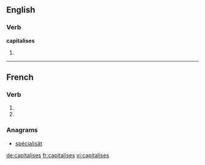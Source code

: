 {{also|capitalisés}}
==English==

===Verb===
'''capitalises'''

# {{third-person singular of|capitalise}}

----

==French==

===Verb===
{{fr-verb-form}}

# {{conjugation of|capitaliser||2|s|pres|ind|lang=fr}}
# {{conjugation of|capitaliser||2|s|pres|sub|lang=fr}}

===Anagrams===
* [[spécialisât#French|spécialisât]]

[[de:capitalises]]
[[fr:capitalises]]
[[vi:capitalises]]